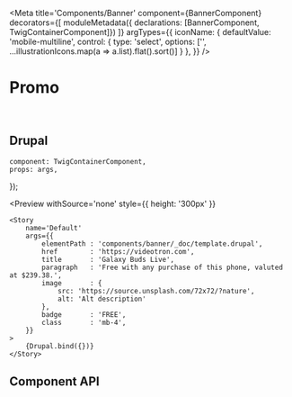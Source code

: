 


<Meta 
    title='Components/Banner' 
    component={BannerComponent}
    decorators={[
        moduleMetadata({ declarations: [BannerComponent, TwigContainerComponent]})
    ]}
    argTypes={{
        iconName: {
            defaultValue: 'mobile-multiline',
            control: {
                type: 'select',
                options: ['', ...illustrationIcons.map(a => a.list).flat().sort()]
            }
        },
    }}
/>


# Promo

<br/>

## Drupal

    component: TwigContainerComponent,
    props: args,
});


<Preview
    withSource='none'
    style={{ height: '300px' }}
>
    <Story 
        name='Default'
        args={{
            elementPath : 'components/banner/_doc/template.drupal',
            href        : 'https://videotron.com',
            title       : 'Galaxy Buds Live',
            paragraph   : 'Free with any purchase of this phone, valuted at $239.38.',
            image       : {
                src: 'https://source.unsplash.com/72x72/?nature',
                alt: 'Alt description'
            },
            badge       : 'FREE',
            class       : 'mb-4',
        }}
    >
        {Drupal.bind({})}
    </Story>
</Preview>

## Component API

<Props of={BannerComponent} />
